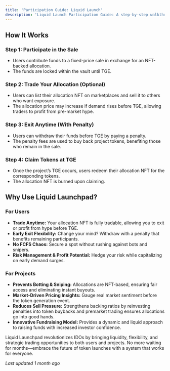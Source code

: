 ```yaml
---
title: 'Participation Guide: Liquid Launch'
description: 'Liquid Launch Participation Guide: A step-by-step walkthrough for engaging in NFT-backed token sales with flexible trading, early exit options, and seamless token claiming.'
---
```


## How It Works

### Step 1: Participate in the Sale

- Users contribute funds to a fixed-price sale in exchange for an NFT-backed allocation.
- The funds are locked within the vault until TGE.

### Step 2: Trade Your Allocation (Optional)

- Users can list their allocation NFT on marketplaces and sell it to others who want exposure.
- The allocation price may increase if demand rises before TGE, allowing traders to profit from pre-market hype.

### Step 3: Exit Anytime (With Penalty)

- Users can withdraw their funds before TGE by paying a penalty.
- The penalty fees are used to buy back project tokens, benefiting those who remain in the sale.

### Step 4: Claim Tokens at TGE

- Once the project’s TGE occurs, users redeem their allocation NFT for the corresponding tokens.
- The allocation NFT is burned upon claiming.

## Why Use Liquid Launchpad?

### For Users

- **Trade Anytime:** Your allocation NFT is fully tradable, allowing you to exit or profit from hype before TGE.
- **Early Exit Flexibility:** Change your mind? Withdraw with a penalty that benefits remaining participants.
- **No FCFS Chaos:** Secure a spot without rushing against bots and snipers.
- **Risk Management & Profit Potential:** Hedge your risk while capitalizing on early demand surges.

### For Projects

- **Prevents Botting & Sniping:** Allocations are NFT-based, ensuring fair access and eliminating instant buyouts.
- **Market-Driven Pricing Insights:** Gauge real market sentiment before the token generation event.
- **Reduces Sell Pressure:** Strengthens backing ratios by reinvesting penalties into token buybacks and premarket trading ensures allocations go into good hands.
- **Innovative Fundraising Model:** Provides a dynamic and liquid approach to raising funds with increased investor confidence.

Liquid Launchpad revolutionizes IDOs by bringing liquidity, flexibility, and strategic trading opportunities to both users and projects. No more waiting for months—embrace the future of token launches with a system that works for everyone.

_Last updated 1 month ago_
